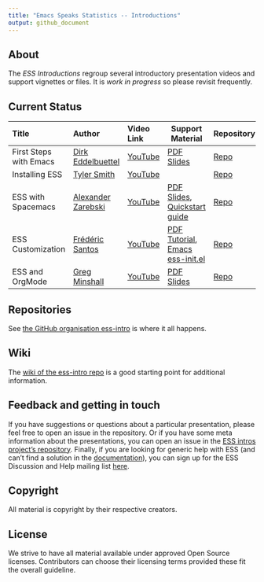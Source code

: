 ```yaml
---
title: "Emacs Speaks Statistics -- Introductions"
output: github_document
---
```


## About

The _ESS Introductions_ regroup several introductory presentation videos and
support vignettes or files. It is _work in progress_ so please revisit frequently.

## Current Status

| <span>Title</span>       | <span>Author</span>                                    | <span>Video Link</span>                   | <span>Support Material</span>                                                                                                                                                                                                         | <span>Repository</span>                                              |
| :----------------------- | :----------------------------------------------------- | :---------------------------------------- | ---------------------------------------------------------------------------------------------                                                                                                                                         | ---------------------------------------------------------------      |
| First Steps with Emacs   | [Dirk Eddelbuettel](https://github.com/eddelbuettel)   | [YouTube](https://youtu.be/1YOrd7NCGkg)   | [PDF Slides](https://github.com/ess-intro/presentation-first-steps/blob/master/first-steps.pdf)                                                                                                                                       | [Repo](https://github.com/ess-intro/presentation-first-steps)        |
| Installing ESS           | [Tyler Smith](https://github.com/plantarum)            | [YouTube](https://youtu.be/So1LYzSk9o0)   |                                                                                                                                                                                                                                       | [Repo]()                                                             |
| ESS with Spacemacs       | [Alexander Zarebski](https://github.com/aezarebski)    | [YouTube](https://youtu.be/P6O1s2XHphI)   | [PDF Slides](https://github.com/ess-intro/presentation-ess-from-spacemacs/raw/main/presentation/slides.pdf), [Quickstart guide](https://github.com/ess-intro/presentation-ess-from-spacemacs/blob/main/presentation/README.org)       | [Repo](https://github.com/ess-intro/presentation-ess-from-spacemacs) |
| ESS Customization        | [Frédéric Santos](https://github.com/frederic-santos)  | [YouTube](https://youtu.be/Lf8qrLuvYp8)   | [PDF Tutorial](https://github.com/ess-intro/presentation-ess-customization/blob/main/tutorial/ess-customization.pdf), [Emacs ess-init.el](https://github.com/ess-intro/presentation-ess-customization/blob/main/tutorial/ess-init.el) | [Repo](https://github.com/ess-intro/presentation-ess-customization)  |
| ESS and OrgMode          | [Greg Minshall](https://github.com/greg-minshall)      | [YouTube](https://youtu.be/BbZbtgvwrI8)   | [PDF Slides](https://ess-intro.github.io/presentation-org-mode/artefacts/ess-org-beamer.pdf)                                                                                                                                          | [Repo](https://github.com/ess-intro/presentation-org-mode)           |

## Repositories

See [the GitHub organisation ess-intro](https://github.com/ess-intro) is where
it all happens.

## Wiki

The [wiki of the ess-intro repo](https://github.com/ess-intro/ess-intro/wiki) is
a good starting point for additional information.

## Feedback and getting in touch

If you have suggestions or questions about a particular presentation, please
feel free to open an issue in the repository. Or if you have some meta
information about the presentations, you can open an issue in the [ESS intros
project's repository](https://github.com/ess-intro/ess-intro/issues). Finally,
if you are looking for generic help with ESS (and can't find a solution in the
[documentation](http://ess.r-project.org/Manual/ess.html)), you can sign up for
the ESS Discussion and Help mailing list
[here](https://stat.ethz.ch/mailman/listinfo/ess-help).

## Copyright

All material is copyright by their respective creators.

## License

We strive to have all material available under approved Open Source licenses.
Contributors can choose their licensing terms provided these fit the overall
guideline.




